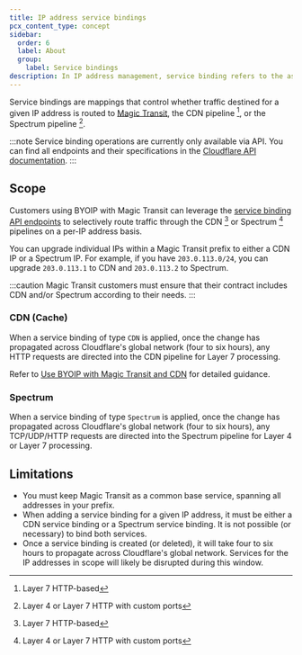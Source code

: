 ```yaml
---
title: IP address service bindings
pcx_content_type: concept
sidebar:
  order: 6
  label: About
  group:
    label: Service bindings
description: In IP address management, service binding refers to the association of IPs to specific Cloudflare services. Review the available options and the API endpoints to set up service bindings.
---
```


Service bindings are mappings that control whether traffic destined for a given IP address is routed to [Magic Transit](/magic-transit/), the CDN pipeline [^1], or the Spectrum pipeline [^2].

:::note
Service binding operations are currently only available via API. You can find all endpoints and their specifications in the [Cloudflare API documentation](/api/resources/addressing/subresources/prefixes/subresources/bgp/subresources/bindings/methods/list/).
:::

## Scope

Customers using BYOIP with Magic Transit can leverage the [service binding API endpoints](/api/resources/addressing/subresources/prefixes/subresources/bgp/subresources/bindings/methods/list/) to selectively route traffic through the CDN [^1] or Spectrum [^2] pipelines on a per-IP address basis.

You can upgrade individual IPs within a Magic Transit prefix to either a CDN IP or a Spectrum IP. For example, if you have `203.0.113.0/24`, you can upgrade `203.0.113.1` to CDN and `203.0.113.2` to Spectrum.

:::caution
Magic Transit customers must ensure that their contract includes CDN and/or Spectrum according to their needs.
:::

### CDN (Cache)

When a service binding of type `CDN` is applied, once the change has propagated across Cloudflare's global network (four to six hours), any HTTP requests are directed into the CDN pipeline for Layer 7 processing.

Refer to [Use BYOIP with Magic Transit and CDN](/byoip/service-bindings/magic-transit-with-cdn/) for detailed guidance.

### Spectrum

When a service binding of type `Spectrum` is applied, once the change has propagated across Cloudflare's global network (four to six hours), any TCP/UDP/HTTP requests are directed into the Spectrum pipeline for Layer 4 or Layer 7 processing.

## Limitations

- You must keep Magic Transit as a common base service, spanning all addresses in your prefix.
- When adding a service binding for a given IP address, it must be either a CDN service binding or a Spectrum service binding. It is not possible (or necessary) to bind both services.
-  Once a service binding is created (or deleted), it will take four to six hours to propagate across Cloudflare's global network. Services for the IP addresses in scope will likely be disrupted during this window.

[^1]: Layer 7 HTTP-based
[^2]: Layer 4 or Layer 7 HTTP with custom ports